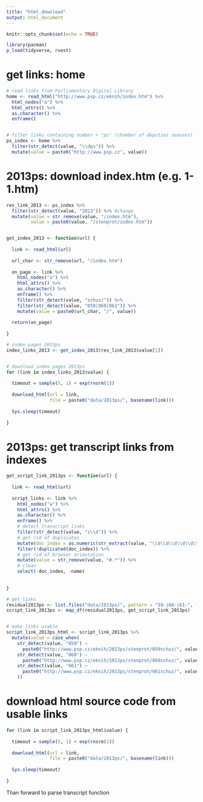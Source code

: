 ```yaml
---
title: "html_download"
output: html_document
---
```


```r
knitr::opts_chunk$set(echo = TRUE)

library(pacman)
p_load(tidyverse, rvest)
```

# get links: home
```r
# read links from Parliamentary Digital Library
home <- read_html("http://www.psp.cz/eknih/index.htm") %>%
  html_nodes("a") %>%
  html_attrs() %>%
  as.character() %>%
  enframe()


# filter links containing number + "ps" (chamber of deputies seasons)
ps_index <- home %>%
  filter(str_detect(value, "\\dps")) %>%
  mutate(value = paste0("http://www.psp.cz", value))
```


# 2013ps: download index.htm (e.g. 1-1.htm)
```r
res_link_2013 <- ps_index %>%
  filter(str_detect(value, "2013")) %>% #change
  mutate(value = str_remove(value, "/index.htm"),
         value = paste0(value, "/stenprot/index.htm"))


get_index_2013 <- function(url) {
  
  link <- read_html(url)
  
  url_char <- str_remove(url, "/index.htm")
  
  on_page <- link %>%
    html_nodes("a") %>%
    html_attrs() %>%
    as.character() %>%
    enframe() %>%
    filter(str_detect(value, "schuz/")) %>%
    filter(str_detect(value, "059|060|061")) %>%
    mutate(value = paste0(url_char, "/", value))
  
  return(on_page)
  
}

# index pages 2013ps
index_links_2013 <- get_index_2013(res_link_2013$value[1])


# download index pages 2013ps
for (link in index_links_2013$value) {
  
  timeout = sample(5, 1) + exp(rnorm(1))
  
  download_html(url = link, 
                file = paste0("data/2013ps/", basename(link)))
  
  Sys.sleep(timeout)
  
}
```

# 2013ps: get transcript links from indexes
```r
get_script_link_2013ps <- function(url) {
  
  link <- read_html(url)
  
  script_links <- link %>%
    html_nodes("a") %>%
    html_attrs() %>%
    as.character() %>%
    enframe() %>%
    # detect transcript links
    filter(str_detect(value, "s\\d")) %>%
    # get rid of duplicates
    mutate(doc_index = as.numeric(str_extract(value, "\\d\\d\\d\\d\\d\\d"))) %>%
    filter(!duplicated(doc_index)) %>%
    # get rid of browser orientation
    mutate(value = str_remove(value, "#.*")) %>%
    # clean
    select(-doc_index, -name)
  
  
}

# get links
residual2013ps <- list.files("data/2013ps/", pattern = "59-|60-|61-", full.names = T)
script_link_2013ps <- map_df(residual2013ps, get_script_link_2013ps)


# make links usable
script_link_2013ps_html <- script_link_2013ps %>%
  mutate(value = case_when(
    str_detect(value, "059") ~
      paste0("http://www.psp.cz/eknih/2013ps/stenprot/059schuz/", value),
    str_detect(value, "060") ~
      paste0("http://www.psp.cz/eknih/2013ps/stenprot/060schuz/", value),
    str_detect(value, "061") ~
      paste0("http://www.psp.cz/eknih/2013ps/stenprot/061schuz/", value)
    ))

```


# download html source code from usable links
```r
for (link in script_link_2013ps_html$value) {
  
  timeout = sample(5, 1) + exp(rnorm(1))
  
  download_html(url = link, 
                file = paste0("data/2013ps/", basename(link)))
  
  Sys.sleep(timeout)
  
}
```


Than forward to parse transcript function
